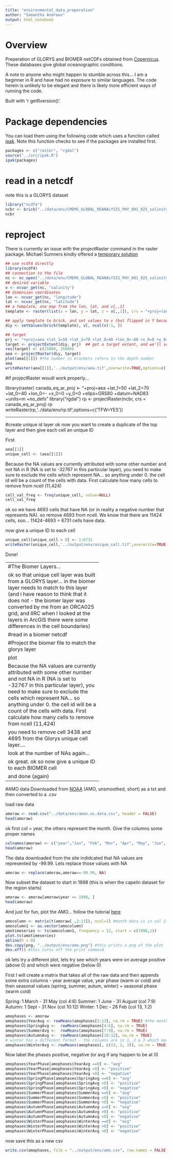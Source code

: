 ```yaml
---
title: "environmental_data_preperation"
author: "Samantha Andrews"
output: html_notebook
---
```


# Overview
Preperation of GLORYS and BIOMER netCDFs obtained from [Copernicus](www.marine.copernicus.eu/services-portfolio/access-to-products/). These databases give global oceanographic conditions.


A note to anyone who might happen to stumble across this... I am a beginner in R and have had no exposure to similar languages. The code herein is unlikely to be elegant and there is likely more efficient ways of running the code.

Built with 'r getRversion()'.

# Package dependencies
You can load them using the following code which uses a function called [ipak](https://gist.github.com/stevenworthington/3178163). 
Note this function checks to see if the packages are installed first.
```r
packages <- c("raster", "rgdal") 
source("../src/ipak.R")
ipak(packages)
```


# read in a netcdf
note this is a GLORYS dataset
```r
library("ncdf4")
ncbr <- brick("../data/env/CMEMS_GLOBAL_REANALYSIS_PHY_001_025_salinity_monthly_mean_1993-01.nclonlat.ncdepthtrim.nc")
ncbr
```

# reproject 
There is currently an issue with the projectRaster command in the raster package. Michael Sumners kindly offered a [temporary solution](https://twitter.com/mdsumner/status/1040500830539935744)
```r
## use ncdf4 directly
library(ncdf4)
## connection to the file
nc <- nc_open("../data/env/CMEMS_GLOBAL_REANALYSIS_PHY_001_025_salinity_monthly_mean_1993-01.nclonlat.ncdepthtrim.nc")
## desired variable 
v <- ncvar_get(nc, "salinity")
## dimension coordinates
lon <- ncvar_get(nc, "longitude")
lat <- ncvar_get(nc, "latitude")
## a template, one map from the lon, lat, and v[,,1]
template <- raster(list(x = lon, y = lat, z = v[,,1]), crs = "+proj=longlat +datum=WGS84 +ellps=WGS84 +towgs84=0,0,0 ")

## apply template to brick, and set values to v (but flipped in Y because that's how raster works - lat is increasing in the NetCDF, so we go upside down)
diy <- setValues(brick(template), v[, ncol(v):1, ])

## target
prj <- "+proj=aea +lat_1=50 +lat_2=70 +lat_0=40 +lon_0=-60 +x_0=0 +y_0=0 +ellps=GRS80 +datum=NAD83 +units=m +no_defs" #note -60 used to be -91. Changed to 'straighten up'.
target <- projectExtent(diy, prj)  ## get a target extent, and we'll set the exact resolution we want
res(target) <- c(25000, 25000)
aea <- projectRaster(diy, target)
plot(aea[[1]]) #the number in brackets refers to the depth number
aea
writeRaster(aea[[1]],'../output/env/aea.tif',overwrite=TRUE,options=c('TFW=YES'))
```


#if projectRaster woudl work properly...

library(raster)
canada_eq_ar_proj <- "+proj=aea +lat_1=50 +lat_2=70 +lat_0=40 +lon_0=- +x_0=0 +y_0=0 +ellps=GRS80 +datum=NAD83 +units=m +no_defs"
library("rgdal")
rp <- projectRaster(ncbr, crs = canada_eq_ar_proj)
rp
writeRaster(rp,'../data/env/rp.tif',options=c('TFW=YES')) 

----------

#create unique id layer
ok now you want to create a duplicate of the top layer and then give each cell an unique ID

First 
```r
aea[[1]]
unique_cell <- (aea[[1]])
```

Because the NA values are currently attributed with some other number and not NA in R (NA is set to -32767 in this particular layer), you need to make sure to exclude the cells which represent NA... so anything under 0.
the cell id will be a count of the cells with data. First calculate how many cells to remove from ncell (11,424)
```r
cell_val_freq <- freq(unique_cell, value=NULL)
cell_val_freq
```
ok so we have 4693 cells that have NA (or in reality a negative number that represents NA). so remove 4693 from ncell. We know that there are 11424 cells, soo... 11424-4693 = 6731 cells have data.

now give a unique ID to each cell
```r
unique_cell[unique_cell > 0] <- 1:6731 
writeRaster(unique_cell,'../output/env/unique_cell.tif',overwrite=TRUE, options=c('TFW=YES')) #so you can access it again
```

Done!

-----------------------------------------
#The Biomer Layers...

ok so that unique cell layer was built from a GLORYS layer... in the biomer layer needs to match to this layer (and i have reason to think that it does not - the biomer layer was converted by me from an ORCA025 grid, and IIRC when I looked at the layers in ArcGIS there were some differences in the cell boundaries)

#read in a biomer netcdf
```r
library("ncdf4")
biobrick <- brick("../data/env/CMEMS_GLOBAL_REANALYSIS_BIO_001_018_chl_monthly_mean_1998-01.ncwgs.nc_lonlat.ncdepthtrim.nc")
biobrick
```

#Project the biomer file to match the glorys layer
```r
bio_aea <- projectRaster(biobrick, aea) #note this only projects the top layer
bio_aea
writeRaster(bio_aea,'../output/env/bio_aea.tif',overwrite=TRUE, options=c('TFW=YES')) #so you can access it again
```

plot
```r
plot(bio_aea)
```
ok now lets do the same "create unique cell ID" process for the biomer layer as you did for GLORYS. You want to check they match

Because the NA values are currently attributed with some other number and not NA in R (NA is set to -32767 in this particular layer), you need to make sure to exclude the cells which represent NA... so anything under 0.
the cell id will be a count of the cells with data. First calculate how many cells to remove from ncell (11,424) 
```r
bio_unique_cell <- bio_aea
bio_cell_val_freq <- freq(bio_unique_cell, value=NULL)
bio_cell_val_freq
```
ok so we have 4695 cells that have NA. Note that the GLORYS layer has 4693 NA cells....  a quick visual inspection with ArcGIS reveals one cell likes off the coast of the USA south of Nova Scotia (unique cell ID 4840) and one off the north tip of Nova Scotia (unique cell ID 3438)
so remove 4840 from ncell. We know that there are 11424 cells, soo... 11424-4695 = 6729 cells have data.

you need to remove cell 3438 and 4695 from the Glorys unique cell layer....
```r
values(unique_cell)[values(unique_cell) == 3438] = NA
values(unique_cell)[values(unique_cell) == 4840] = NA
```

look at the number of NAs again...
```r
uc_na <- freq(unique_cell,value=NA)
uc_na
```

ok great. ok so now give a unique ID to each BIOMER cell
```r
bio_unique_cell[bio_unique_cell > -1] <- 1:6729 
writeRaster(bio_unique_cell,'../output/env/bio_unique_cell.tif',overwrite=TRUE, options=c('TFW=YES')) #so you can access it again
bio_unique_cell
```
now give a unique ID to the GLORYS layer with the cells removed...
```r
glo_unique_cell <- unique_cell
glo_unique_cell[glo_unique_cell > -1] <- 1:6729 
writeRaster(glo_unique_cell,'../output/env/glo_unique_cell.tif',overwrite=TRUE, options=c('TFW=YES')) #so you can access it again
bio_unique_cell
```

and done (again)


-------------------------------------------

#AMO data 
Downloaded from [NOAA](https://www.esrl.noaa.gov/psd/data/timeseries/AMO/) (AMO, unsmoothed, short) as a txt and then converted to a .csv

load raw data
```r
amoraw <- read.csv("../data/env/amon.us.data.csv", header = FALSE) 
head(amoraw)
```
ok first col = year, the others represent the month. Give the columns some proper names
```r
colnames(amoraw) <- c("year","Jan", "Feb", "Mar", "Apr", "May", "Jun", "Jul", "Aug", "Sep", "Oct", "Nov", "Dec")
head(amoraw)
```

The data downloaded from the site indidcated that NA values are represented by -99.99. Lets replace those values with NA 
```r
amoraw <- replace(amoraw,amoraw==-99.99, NA)
```

Now subset the dataset to start in 1998 (this is when the capelin dataset for the region starts)
```r
amoraw <- amoraw[amoraw$year >= 1998, ]
head(amoraw)
```

And just for fun, plot the AMO... follow the tutorial [here](http://www.stat.pitt.edu/stoffer/tsa4/R_toot.htm)
```r
amocolumn <- matrix(t(amoraw[ ,2:13]), ncol=1) #month data is in col 2 - 13
amocolumn1 <- as.vector(amocolumn)
amotimeseries <- ts(amocolumn1, frequency = 12, start = c(1998,1))
plot.ts(amotimeseries)
abline(h = 0)
dev.copy(png, "../output/env/amo.png") #this prints a png of the plot
dev.off() #this turns off the print command
```

ok lets try a different plot, lets try see which years were on average positive (above 0) and which were negative (below 0)

First I will create a matrix that takes all of the raw data and then appends some extra columns - year average value, year phase (warm or cold) and then seasonal values (spring, summer, autum, winter) + seasonal phase (warm cold)

Spring:	1 March - 31 May (col 4:6) Summer: 1 June - 31 August (col 7:9) Autumn: 1 Sept - 31 Nov (col 10:12) Winter: 1 Dec - 28 Feb (col 13, 1:2)
```r
amophases <- amoraw 
amophases$YearAvg <- rowMeans(amophases[2:13], na.rm = TRUE) #the month data is in col 2-13
amophases$SpringAvg <-  rowMeans(amophases[4:6], na.rm = TRUE)
amophases$SummerAvg <-  rowMeans(amophases[7:9], na.rm = TRUE)
amophases$AutumnAvg <-  rowMeans(amophases[10:12], na.rm = TRUE)
# winter has a different format - the columns are in 1, 2 & 3 which means the rowmeans function needs a bit of tweaking
amophases$WinterAvg <- rowMeans(amophases[, c(13, 2, 3)], na.rm = TRUE) #selects just cols 12, 2, & 3
```

Now label the phases positive, negative (or avg if any happen to be at 0)
```r
amophases$YearPhase[amophases$YearAvg ==0] <- "avg"
amophases$YearPhase[amophases$YearAvg >0] <- "positive"
amophases$YearPhase[amophases$YearAvg <0] <- "negative"
amophases$SpringPhase[amophases$SpringAvg ==0] <- "avg"
amophases$SpringPhase[amophases$SpringAvg >0] <- "positive"
amophases$SpringPhase[amophases$SpringAvg <0] <- "negative"
amophases$SummerPhase[amophases$SummerAvg ==0] <- "avg"
amophases$SummerPhase[amophases$SummerAvg >0] <- "positive"
amophases$SummerPhase[amophases$SummerAvg <0] <- "negative"
amophases$AutumnPhase[amophases$AutumnAvg ==0] <- "avg"
amophases$AutumnPhase[amophases$AutumnAvg >0] <- "positive"
amophases$AutumnPhase[amophases$AutumnAvg <0] <- "negative"
amophases$WinterPhase[amophases$WinterAvg ==0] <- "avg"
amophases$WinterPhase[amophases$WinterAvg >0] <- "positive"
amophases$WinterPhase[amophases$WinterAvg <0] <- "negative"
```

now save this as a new csv
```r
write.csv(amophases, file = "../output/env/amo.csv", row.names = FALSE)
```


